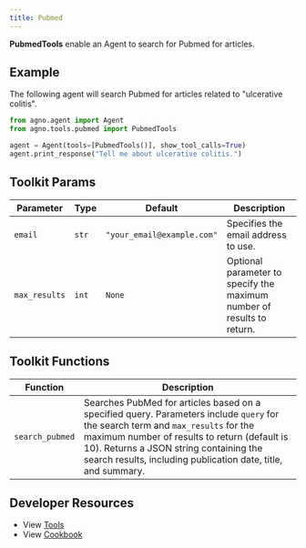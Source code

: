 ```yaml
---
title: Pubmed
---
```


**PubmedTools** enable an Agent to search for Pubmed for articles.

## Example

The following agent will search Pubmed for articles related to "ulcerative colitis".

```python cookbook/tools/pubmed.py
from agno.agent import Agent
from agno.tools.pubmed import PubmedTools

agent = Agent(tools=[PubmedTools()], show_tool_calls=True)
agent.print_response("Tell me about ulcerative colitis.")
```

## Toolkit Params

| Parameter     | Type  | Default                    | Description                                                            |
| ------------- | ----- | -------------------------- | ---------------------------------------------------------------------- |
| `email`       | `str` | `"your_email@example.com"` | Specifies the email address to use.                                    |
| `max_results` | `int` | `None`                     | Optional parameter to specify the maximum number of results to return. |

## Toolkit Functions

| Function        | Description                                                                                                                                                                                                                                                                                 |
| --------------- | ------------------------------------------------------------------------------------------------------------------------------------------------------------------------------------------------------------------------------------------------------------------------------------------- |
| `search_pubmed` | Searches PubMed for articles based on a specified query. Parameters include `query` for the search term and `max_results` for the maximum number of results to return (default is 10). Returns a JSON string containing the search results, including publication date, title, and summary. |

## Developer Resources

- View [Tools](https://github.com/phidatahq/agno/blob/main/libs/agno/agno/tools/pubmed_tools.py)
- View [Cookbook](https://github.com/phidatahq/agno/blob/main/cookbook/tools/pubmed_tools.py)
